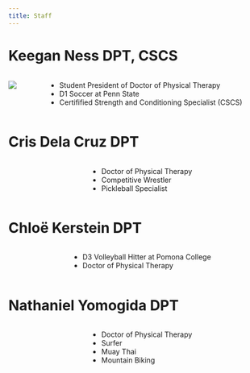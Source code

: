 ```yaml
---
title: Staff
---
```



# Keegan Ness DPT, CSCS

::: {.columns}
::: {.column}
![](/images/Keegan headshot.png)
:::
::: {.column}
- Student President of Doctor of Physical Therapy
- D1 Soccer at Penn State
- Certifified Strength and Conditioning Specialist (CSCS)
:::
:::





# Cris Dela Cruz DPT
::: {.columns}

::: {.column}
![]()
:::
::: {.column}

- Doctor of Physical Therapy
- Competitive Wrestler
- Pickleball Specialist

:::
:::





# Chloë Kerstein DPT

::: {.columns}
::: {.column}
![]()
:::
::: {.column}
- D3 Volleyball Hitter at Pomona College
- Doctor of Physical Therapy
:::
:::






# Nathaniel Yomogida DPT

::: {.columns}
::: {.column}
![]()
:::
::: {.column}
- Doctor of Physical Therapy
- Surfer
- Muay Thai
- Mountain Biking
:::
:::